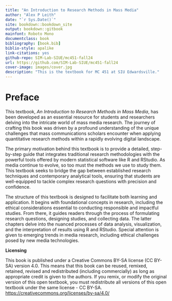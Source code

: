 ```yaml
---
title: "An Introduction to Research Methods in Mass Media"
author: "Alex P Leith"
date: "`r Sys.Date()`"
site: bookdown::bookdown_site
output: bookdown::gitbook
mainfont: Roboto Mono
documentclass: book
bibliography: [book.bib]
biblio-style: apalike
link-citations: yes
github-repo: SIM-Lab-SIUE/mc451-fall24
url: https://github.com/SIM-Lab-SIUE/mc451-fall24
cover-image: images/cover.jpg
description: "This is the textbook for MC 451 at SIU Edwardsville."
---
```


# Preface {.unnumbered}

This textbook, *An Introduction to Research Methods in Mass Media*, has been developed as an essential resource for students and researchers delving into the intricate world of mass media research. The journey of crafting this book was driven by a profound understanding of the unique challenges that mass communications scholars encounter when applying quantitative research methods within a rapidly evolving digital landscape.

The primary motivation behind this textbook is to provide a detailed, step-by-step guide that integrates traditional research methodologies with the powerful tools offered by modern statistical software like R and RStudio. As media continue to evolve, so too must the methods we use to study them. This textbook seeks to bridge the gap between established research techniques and contemporary analytical tools, ensuring that students are well-equipped to tackle complex research questions with precision and confidence.

The structure of this textbook is designed to facilitate both learning and application. It begins with foundational concepts in research, including the ethical considerations essential to conducting responsible and impactful studies. From there, it guides readers through the process of formulating research questions, designing studies, and collecting data. The latter chapters delve into the nuanced processes of data analysis, visualization, and the interpretation of results using R and RStudio. Special attention is given to emerging trends in media research, including ethical challenges posed by new media technologies.

**Licensing**

This book is published under a Creative Commons BY-SA license (CC BY-SA) version 4.0. This means that this book can be reused, remixed, retained, revised and redistributed (including commercially) as long as appropriate credit is given to the authors. If you remix, or modify the original version of this open textbook, you must redistribute all versions of this open textbook under the same license - CC BY-SA. <https://creativecommons.org/licenses/by-sa/4.0/>
